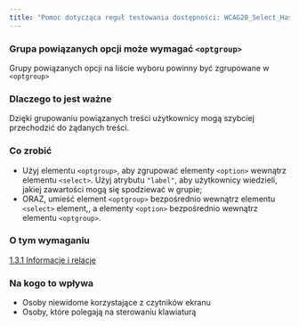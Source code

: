 ```yaml
---
title: "Pomoc dotycząca reguł testowania dostępności: WCAG20_Select_HasOptGroup"
---
```


<div className="toolHelp">
<Row>
<Column colLg={16} colMd={8} colSm={4} className="toolHead">

### Grupa powiązanych opcji może wymagać `<optgroup>`

<div id="locLevel"></div>

Grupy powiązanych opcji na liście wyboru powinny być zgrupowane w `<optgroup>`

</Column>
</Row>
<Row>
<Column colLg={11} colMd={5} colSm={4} className="toolMain">

### Dlaczego to jest ważne

Dzięki grupowaniu powiązanych treści użytkownicy mogą szybciej przechodzić do żądanych treści.

<div id="locSnippet"></div>

### Co zrobić

 * Użyj elementu `<optgroup>`, aby zgrupować elementy `<option>` wewnątrz elementu `<select>`. Użyj atrybutu `"label"`, aby użytkownicy wiedzieli, jakiej zawartości mogą się spodziewać w grupie;
 * ORAZ, umieść element `<optgroup>` bezpośrednio wewnątrz elementu `<select>` element,, a elementy `<option>` bezpośrednio wewnątrz elementu `<optgroup>`.

</Column>
<Column colLg={5} colMd={3} colSm={4} className="toolLeft">

### O tym wymaganiu

[1.3.1 Informacje i relacje](http://www.ibm.com/able/guidelines/ci162/info_and_relationships.html)

### Na kogo to wpływa

 * Osoby niewidome korzystające z czytników ekranu
 * Osoby, które polegają na sterowaniu klawiaturą

</Column>
</Row>
</div>

